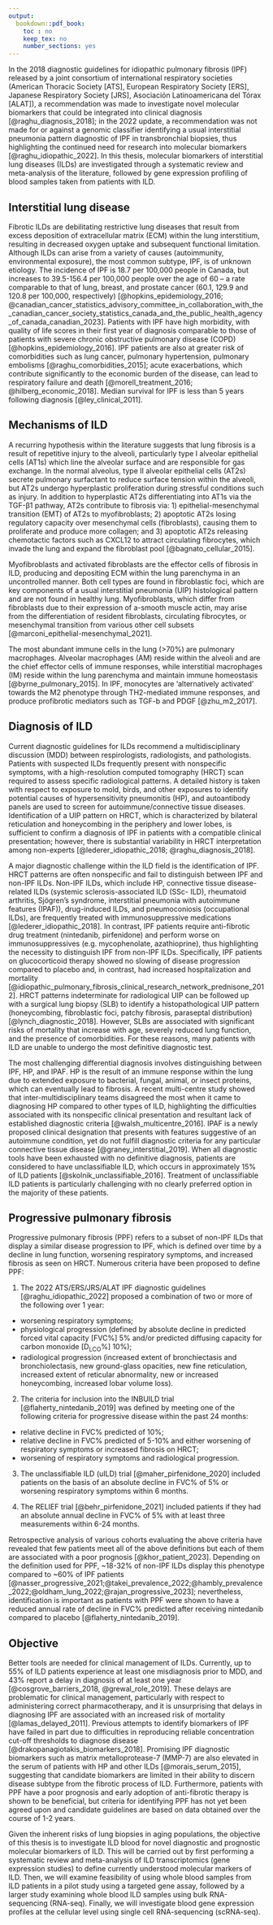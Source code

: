 ```yaml
---
output:
  bookdown::pdf_book:
    toc : no
    keep_tex: no
    number_sections: yes
---
```


<!-- This section is mandatory! -->

In the 2018 diagnostic guidelines for idiopathic pulmonary fibrosis (IPF) released by a joint consortium of international respiratory societies (American Thoracic Society [ATS], European Respiratory Society [ERS], Japanese Respiratory Society [JRS], Asociación Latinoamericana del Tórax [ALAT]), a recommendation was made to investigate novel molecular biomarkers that could be integrated into clinical diagnosis [@raghu_diagnosis_2018]; in the 2022 update, a recommendation was not made for or against a genomic classifier identifying a usual interstitial pneumonia pattern diagnostic of IPF in transbronchial biopsies, thus highlighting the continued need for research into molecular biomarkers [@raghu_idiopathic_2022]. In this thesis, molecular biomarkers of interstitial lung diseases (ILDs) are investigated through a systematic review and meta-analysis of the literature, followed by gene expression profiling of blood samples taken from patients with ILD. 

## Interstitial lung disease

Fibrotic ILDs are debilitating restrictive lung diseases that result from excess deposition of extracellular matrix (ECM) within the lung interstitium, resulting in decreased oxygen uptake and subsequent functional limitation. Although ILDs can arise from a variety of causes (autoimmunity, environmental exposure), the most common subtype, IPF, is of unknown etiology. The incidence of IPF is 18.7 per 100,000 people in Canada, but increases to 39.5-156.4 per 100,000 people over the age of 60 – a rate comparable to that of lung, breast, and prostate cancer (60.1, 129.9 and 120.8 per 100,000, respectively) [@hopkins_epidemiology_2016;  @canadian_cancer_statistics_advisory_committee_in_collaboration_with_the_canadian_cancer_society_statistics_canada_and_the_public_health_agency_of_canada_canadian_2023]. Patients with IPF have high morbidity, with quality of life scores in their first year of diagnosis comparable to those of patients with severe chronic obstructive pulmonary disease (COPD) [@hopkins_epidemiology_2016]. IPF patients are also at greater risk of comorbidities such as lung cancer, pulmonary hypertension, pulmonary embolisms [@raghu_comorbidities_2015]; acute exacerbations, which contribute significantly to the economic burden of the disease, can lead to respiratory failure and death [@morell_treatment_2016; @hilberg_economic_2018]. Median survival for IPF is less than 5 years following diagnosis [@ley_clinical_2011].

## Mechanisms of ILD

A recurring hypothesis within the literature suggests that lung fibrosis is a result of repetitive injury to the alveoli, particularly type I alveolar epithelial cells (AT1s) which line the alveolar surface and are responsible for gas exchange. In the normal alveolus, type II alveolar epithelial cells (AT2s) secrete pulmonary surfactant to reduce surface tension within the alveoli, but AT2s undergo hyperplastic proliferation during stressful conditions such as injury. In addition to hyperplastic AT2s differentiating into AT1s via the TGF-β1 pathway, AT2s contribute to fibrosis via: 1) epithelial-mesenchymal transition (EMT) of AT2s to myofibroblasts; 2) apoptotic AT2s losing regulatory capacity over mesenchymal cells (fibroblasts), causing them to proliferate and produce more collagen; and 3) apoptotic AT2s releasing chemotactic factors such as CXCL12 to attract circulating fibrocytes, which invade the lung and expand the fibroblast pool [@bagnato_cellular_2015]. 
 
Myofibroblasts and activated fibroblasts are the effector cells of fibrosis in ILD, producing and depositing ECM within the lung parenchyma in an uncontrolled manner. Both cell types are found in fibroblastic foci, which are key components of a usual interstitial pneumonia (UIP) histological pattern and are not found in healthy lung. Myofibroblasts, which differ from fibroblasts due to their expression of a-smooth muscle actin, may arise from the differentiation of resident fibroblasts, circulating fibrocytes, or mesenchymal transition from various other cell subsets [@marconi_epithelial-mesenchymal_2021].

The most abundant immune cells in the lung (>70%) are pulmonary macrophages. Alveolar macrophages (AM) reside within the alveoli and are the chief effector cells of immune responses, while interstitial macrophages (IM) reside within the lung parenchyma and maintain immune homeostasis [@byrne_pulmonary_2015]. In IPF, monocytes are ‘alternatively activated’ towards the M2 phenotype through TH2-mediated immune responses, and produce profibrotic mediators such as TGF-b and PDGF [@zhu_m2_2017].

## Diagnosis of ILD

Current diagnostic guidelines for ILDs recommend a multidisciplinary discussion (MDD) between respirologists, radiologists, and pathologists. Patients with suspected ILDs frequently present with nonspecific symptoms, with a high-resolution computed tomography (HRCT) scan required to assess specific radiological patterns. A detailed history is taken with respect to exposure to mold, birds, and other exposures to identify potential causes of hypersensitivity pneumonitis (HP), and autoantibody panels are used to screen for autoimmune/connective tissue diseases. Identification of a UIP pattern on HRCT, which is characterized by bilateral reticulation and honeycombing in the periphery and lower lobes, is sufficient to confirm a diagnosis of IPF in patients with a compatible clinical presentation; however, there is substantial variability in HRCT interpretation among non-experts [@lederer_idiopathic_2018; @raghu_diagnosis_2018].

A major diagnostic challenge within the ILD field is the identification of IPF. HRCT patterns are often nonspecific and fail to distinguish between IPF and non-IPF ILDs. Non-IPF ILDs, which include HP, connective tissue disease-related ILDs (systemic sclerosis-associated ILD (SSc- ILD), rheumatoid arthritis, Sjögren’s syndrome, interstitial pneumonia with autoimmune features (IPAF)), drug-induced ILDs, and pneumoconiosis (occupational ILDs), are frequently treated with immunosuppressive medications [@lederer_idiopathic_2018]. In contrast, IPF patients require anti-fibrotic drug treatment (nintedanib, pirfenidone) and perform worse on immunosuppressives (e.g. mycophenolate, azathioprine), thus highlighting the necessity to distinguish IPF from non-IPF ILDs. Specifically, IPF patients on glucocorticoid therapy showed no slowing of disease progression compared to placebo and, in contrast, had increased hospitalization and mortality [@idiopathic_pulmonary_fibrosis_clinical_research_network_prednisone_2012]. HRCT patterns indeterminate for radiological UIP can be followed up with a surgical lung biopsy (SLB) to identify a histopathological UIP pattern (honeycombing, fibroblastic foci, patchy fibrosis, paraseptal distribution) [@lynch_diagnostic_2018]. However, SLBs are associated with significant risks of mortality that increase with age, severely reduced lung function, and the presence of comorbidities. For these reasons, many patients with ILD are unable to undergo the most definitive diagnostic test.

The most challenging differential diagnosis involves distinguishing between IPF, HP, and IPAF. HP is the result of an immune response within the lung due to extended exposure to bacterial, fungal, animal, or insect proteins, which can eventually lead to fibrosis. A recent multi-centre study showed that inter-multidisciplinary teams disagreed the most when it came to diagnosing HP compared to other types of ILD, highlighting the difficulties associated with its nonspecific clinical presentation and resultant lack of established diagnostic criteria [@walsh_multicentre_2016]. IPAF is a newly proposed clinical designation that presents with features suggestive of an autoimmune condition, yet do not fulfill diagnostic criteria for any particular connective tissue disease [@graney_interstitial_2019]. When all diagnostic tools have been exhausted with no definitive diagnosis, patients are considered to have unclassifiable ILD, which occurs in approximately 15% of ILD patients [@skolnik_unclassifiable_2016]. Treatment of unclassifiable ILD patients is particularly challenging with no clearly preferred option in the majority of these patients.

## Progressive pulmonary fibrosis {#ppf}

Progressive pulmonary fibrosis (PPF) refers to a subset of non-IPF ILDs that display a similar disease progression to IPF, which is defined over time by a decline in lung function, worsening respiratory symptoms, and increased fibrosis as seen on HRCT. Numerous criteria have been proposed to define PPF: 

1. The 2022 ATS/ERS/JRS/ALAT IPF diagnostic guidelines [@raghu_idiopathic_2022] proposed a combination of two or more of the following over 1 year:
* worsening respiratory symptoms;
* physiological progression (defined by absolute decline in predicted forced vital capacity [FVC%] \underline{>}5% and/or predicted diffusing capacity for carbon monoxide [D~LCO~%] \underline{>}10%);
* radiological progression (increased extent of bronchiectasis and bronchiolectasis, new ground-glass opacities, new fine reticulation, increased extent of reticular abnormality, new or increased honeycombing, increased lobar volume loss).

2. The criteria for inclusion into the INBUILD trial [@flaherty_nintedanib_2019] was defined by meeting one of the following criteria for progressive disease within the past 24 months:
* relative decline in FVC% predicted of \underline{>}10%;
* relative decline in FVC% predicted of 5-10% and either worsening of respiratory symptoms or increased fibrosis on HRCT;
* worsening of respiratory symptoms and radiological progression.

3. The unclassifiable ILD (uILD) trial [@maher_pirfenidone_2020] included patients on the basis of an absolute decline in FVC% of \underline{>}5% or worsening respiratory symptoms within 6 months.

4. The RELIEF trial [@behr_pirfenidone_2021] included patients if they had an absolute annual decline in FVC% of \underline{>}5% with at least three measurements within 6-24 months.

Retrospective analysis of various cohorts evaluating the above criteria have revealed that few patients meet all of the above definitions but each of them are associated with a poor prognosis [@khor_patient_2023]. Depending on the definition used for PPF, ~18-32% of non-IPF ILDs display this phenotype compared to ~60% of IPF patients [@nasser_progressive_2021;@takei_prevalence_2022;@hambly_prevalence_2022;@oldham_lung_2022;@rajan_progressive_2023]; nevertheless, identification is important as patients with PPF were shown to have a reduced annual rate of decline in FVC% predicted after receiving nintedanib compared to placebo [@flaherty_nintedanib_2019]. 

## Objective

Better tools are needed for clinical management of ILDs. Currently, up to 55% of ILD patients experience at least one misdiagnosis prior to MDD, and 43% report a delay in diagnosis of at least one year [@cosgrove_barriers_2018, @grewal_role_2019]. These delays are problematic for clinical management, particularly with respect to administering correct pharmacotherapy, and it is unsurprising that delays in diagnosing IPF are associated with an increased risk of mortality [@lamas_delayed_2011]. Previous attempts to identify biomarkers of IPF have failed in part due to difficulties in reproducing reliable concentration cut-off thresholds to diagnose disease [@drakopanagiotakis_biomarkers_2018]. Promising IPF diagnostic biomarkers such as matrix metalloprotease-7 (MMP-7) are also elevated in the serum of patients with HP and other ILDs [@morais_serum_2015], suggesting that candidate biomarkers are limited in their ability to discern disease subtype from the fibrotic process of ILD. Furthermore, patients with PPF have a poor prognosis and early adoption of anti-fibrotic therapy is shown to be beneficial, but criteria for identifying PPF has not yet been agreed upon and candidate guidelines are based on data obtained over the course of 1-2 years. 

Given the inherent risks of lung biopsies in aging populations, the objective of this thesis is to investigate ILD blood for novel diagnostic and prognostic molecular biomarkers of ILD. This will be carried out by first performing a systematic review and meta-analysis of ILD transcriptomics (gene expression studies) to define currently understood molecular markers of ILD. Then, we will examine feasibility of using whole blood samples from ILD patients in a pilot study using a targeted gene assay, followed by a larger study examining whole blood ILD samples using bulk RNA-sequencing (RNA-seq). Finally, we will investigate blood gene expression profiles at the cellular level using single cell RNA-sequencing (scRNA-seq).
